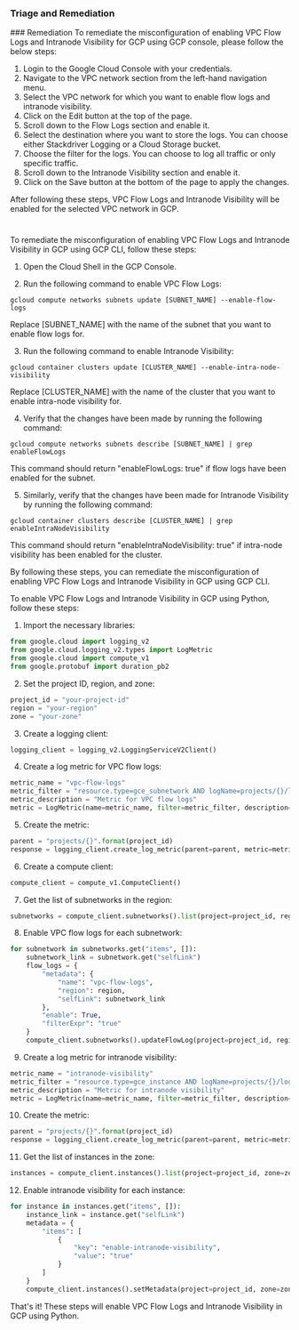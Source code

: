
### Triage and Remediation
<Tabs>
<Tab title='Remediation'>
### Remediation

<AccordionGroup>
<Accordion title='Using Console' defaultOpen='true'>
To remediate the misconfiguration of enabling VPC Flow Logs and Intranode Visibility for GCP using GCP console, please follow the below steps:

1. Login to the Google Cloud Console with your credentials.
2. Navigate to the VPC network section from the left-hand navigation menu.
3. Select the VPC network for which you want to enable flow logs and intranode visibility.
4. Click on the Edit button at the top of the page.
5. Scroll down to the Flow Logs section and enable it.
6. Select the destination where you want to store the logs. You can choose either Stackdriver Logging or a Cloud Storage bucket.
7. Choose the filter for the logs. You can choose to log all traffic or only specific traffic.
8. Scroll down to the Intranode Visibility section and enable it.
9. Click on the Save button at the bottom of the page to apply the changes.

After following these steps, VPC Flow Logs and Intranode Visibility will be enabled for the selected VPC network in GCP.

#
</Accordion>

<Accordion title='Using CLI'>
To remediate the misconfiguration of enabling VPC Flow Logs and Intranode Visibility in GCP using GCP CLI, follow these steps:

1. Open the Cloud Shell in the GCP Console.

2. Run the following command to enable VPC Flow Logs:

```
gcloud compute networks subnets update [SUBNET_NAME] --enable-flow-logs
```

Replace [SUBNET_NAME] with the name of the subnet that you want to enable flow logs for.

3. Run the following command to enable Intranode Visibility:

```
gcloud container clusters update [CLUSTER_NAME] --enable-intra-node-visibility
```

Replace [CLUSTER_NAME] with the name of the cluster that you want to enable intra-node visibility for.

4. Verify that the changes have been made by running the following command:

```
gcloud compute networks subnets describe [SUBNET_NAME] | grep enableFlowLogs
```

This command should return "enableFlowLogs: true" if flow logs have been enabled for the subnet.

5. Similarly, verify that the changes have been made for Intranode Visibility by running the following command:

```
gcloud container clusters describe [CLUSTER_NAME] | grep enableIntraNodeVisibility
```

This command should return "enableIntraNodeVisibility: true" if intra-node visibility has been enabled for the cluster.

By following these steps, you can remediate the misconfiguration of enabling VPC Flow Logs and Intranode Visibility in GCP using GCP CLI.
</Accordion>

<Accordion title='Using Python'>
To enable VPC Flow Logs and Intranode Visibility in GCP using Python, follow these steps:

1. Import the necessary libraries:

```python
from google.cloud import logging_v2
from google.cloud.logging_v2.types import LogMetric
from google.cloud import compute_v1
from google.protobuf import duration_pb2
```

2. Set the project ID, region, and zone:

```python
project_id = "your-project-id"
region = "your-region"
zone = "your-zone"
```

3. Create a logging client:

```python
logging_client = logging_v2.LoggingServiceV2Client()
```

4. Create a log metric for VPC flow logs:

```python
metric_name = "vpc-flow-logs"
metric_filter = "resource.type=gce_subnetwork AND logName=projects/{}/logs/compute.googleapis.com%2Fvpc_flows".format(project_id)
metric_description = "Metric for VPC flow logs"
metric = LogMetric(name=metric_name, filter=metric_filter, description=metric_description)
```

5. Create the metric:

```python
parent = "projects/{}".format(project_id)
response = logging_client.create_log_metric(parent=parent, metric=metric)
```

6. Create a compute client:

```python
compute_client = compute_v1.ComputeClient()
```

7. Get the list of subnetworks in the region:

```python
subnetworks = compute_client.subnetworks().list(project=project_id, region=region).execute()
```

8. Enable VPC flow logs for each subnetwork:

```python
for subnetwork in subnetworks.get("items", []):
    subnetwork_link = subnetwork.get("selfLink")
    flow_logs = {
        "metadata": {
            "name": "vpc-flow-logs",
            "region": region,
            "selfLink": subnetwork_link
        },
        "enable": True,
        "filterExpr": "true"
    }
    compute_client.subnetworks().updateFlowLog(project=project_id, region=region, subnetwork=subnetwork.get("name"), request_body=flow_logs).execute()
```

9. Create a log metric for intranode visibility:

```python
metric_name = "intranode-visibility"
metric_filter = "resource.type=gce_instance AND logName=projects/{}/logs/syslog".format(project_id)
metric_description = "Metric for intranode visibility"
metric = LogMetric(name=metric_name, filter=metric_filter, description=metric_description)
```

10. Create the metric:

```python
parent = "projects/{}".format(project_id)
response = logging_client.create_log_metric(parent=parent, metric=metric)
```

11. Get the list of instances in the zone:

```python
instances = compute_client.instances().list(project=project_id, zone=zone).execute()
```

12. Enable intranode visibility for each instance:

```python
for instance in instances.get("items", []):
    instance_link = instance.get("selfLink")
    metadata = {
        "items": [
            {
                "key": "enable-intranode-visibility",
                "value": "true"
            }
        ]
    }
    compute_client.instances().setMetadata(project=project_id, zone=zone, instance=instance.get("name"), metadata=metadata).execute()
```

That's it! These steps will enable VPC Flow Logs and Intranode Visibility in GCP using Python.
</Accordion>

</AccordionGroup>
</Tab>
</Tabs>
